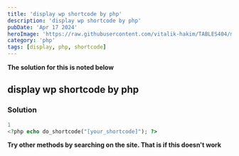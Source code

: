 ---
title: 'display wp shortcode by php'
description: 'display wp shortcode by php'
pubDate: 'Apr 17 2024'
heroImage: 'https://raw.githubusercontent.com/vitalik-hakim/TABLES404/main/error_b/php.png'
category: 'php'
tags: [display, php, shortcode]
---

**The solution for this is noted below**

## display wp shortcode by php

### Solution

```php
1
<?php echo do_shortcode("[your_shortcode]"); ?>
```
**Try other methods by searching on the site. That is if this doesn't work**
